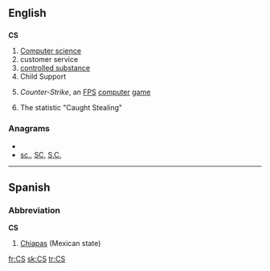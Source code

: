 {{also|Appendix:Variations of "cs"}}
==English==

==={{initialism}}===
'''CS'''

# [[computer science|Computer science]]
# customer service
# [[controlled substance]]
# Child Support
# {{computer games}} ''Counter-Strike'', an [[FPS]] [[computer]] [[game]]
# {{baseball}} The statistic "Caught Stealing"

===Anagrams===
* {{alphagram|cs}}
* [[sc.#English|sc.]], [[SC#English|SC]], [[S.C.#English|S.C.]]


----

==Spanish==

===Abbreviation===
'''CS'''

# [[Chiapas]] (Mexican state)

[[fr:CS]]
[[sk:CS]]
[[tr:CS]]